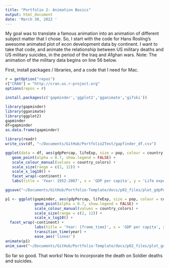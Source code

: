 ```yaml
---
title: "Portfolio 2- Animation Basics"
output: html_document
date: 'March 30, 2022 '
---
```


My goal was to translate a famous animation into an animation of different subject matter that I chose. So, I start with the code for Hans Rosling’s awesome animated plot of econ development data by continent. I want to take that code, and animate the relationship between US military deaths and US military suicides, in the period of the Iraq and Afghan wars. 
Note: The animation of the military data begins on line 56 below. 


First, install packages / libraries, and a code that I need for Mac. 

```r
r = getOption("repos")
r["CRAN"] = "http://cran.us.r-project.org"
options(repos = r)
```

```r
install.packages(c('gapminder','ggplot2','gganimate','gifski'))
```

```r
library(gapminder)
library(gganimate)
library(ggplot2)
gapminder
df=gapminder
as.data.frame(gapminder)
```


```r
library(readr)
write_csv(df, "~/Documents/GitHub/Portfolio2Test/gapfinder_df.csv")
```

```r
ggplot(data = df, aes(gdpPercap, lifeExp, size = pop, colour = country)) +
   geom_point(alpha = 0.7, show.legend = FALSE) +
   scale_colour_manual(values = country_colors) +
   scale_size(range = c(2, 12)) +
   scale_x_log10() +
   facet_wrap(~continent) +
   labs(title = 'Year: 1952-2007', x = 'GDP per capita', y = 'Life expectancy')
```

```r
ggsave("~/Documents/GitHub/Portfolio-Template/docs/p02_files/plot_gdpPercap_lifeExp_static2.png", width=8, height=8)
```

```r
p1 <- ggplot(gapminder, aes(gdpPercap, lifeExp, size = pop, colour = country)) +
             geom_point(alpha = 0.7, show.legend = FALSE) +
             scale_colour_manual(values = country_colors) +
             scale_size(range = c(2, 12)) +
             scale_x_log10() +
  facet_wrap(~continent) +
             labs(title = 'Year: {frame_time}', x = 'GDP per capita', y = 'Life expectancy') +
             transition_time(year) +
             ease_aes('linear')
animate(p1)
anim_save("~/Documents/GitHub/Portfolio-Template/docs/p02_files/plot_gdpPercap_lifeExp.gif")
```

So far so good. That works! Now to incorporate the death on Soldier deaths and suicides. 




